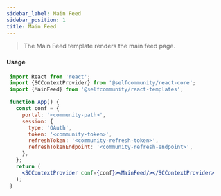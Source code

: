 ```yaml
---
sidebar_label: Main Feed
sidebar_position: 1
title: Main Feed
---
```


> The Main Feed template renders the main feed page.


<Logged><MainFeed/></Logged>

#### Usage

```jsx
 import React from 'react';
 import {SCContextProvider} from '@selfcommunity/react-core';
 import {MainFeed} from '@selfcommunity/react-templates';

 function App() {
   const conf = {
     portal: '<community-path>',
     session: {
       type: 'OAuth',
       token: '<community-token>',
       refreshToken: '<community-refresh-token>',
       refreshTokenEndpoint: '<community-refresh-endpoint>',
     },
   };
   return (
     <SCContextProvider conf={conf}><MainFeed/></SCContextProvider>
   );
 }
 ```
